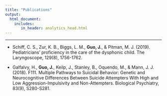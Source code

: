```yaml
---
title: "Publications"
output: 
  html_document:
    includes:
       in_header: analytics_head.html
---
```


<link rel="stylesheet" href="academicons.css"/>
<link rel="stylesheet" href="styles.css" type="text/css"/>

***

<p>

* Schiff, C. S., Zur, K. B., Biggs, L. M., __Guo, J.__, & Pitman, M. J. (2019). Pediatricians’ proficiency in the care of the dysphonic child. The Laryngoscope, 129(8), 1756-1762.

* Galfalvy, H., __Guo, J.__, Keilp, J., Stanley, B., Oquendo, M., & Mann, J. J. (2018). F111. Multiple Pathways to Suicidal Behavior: Genetic and Neurocognitive Differences Between Suicide Attempters With High and Low Aggression-Impulsivity and Non-Attempters. Biological Psychiatry, 83(9), S280-S281.

</p>




